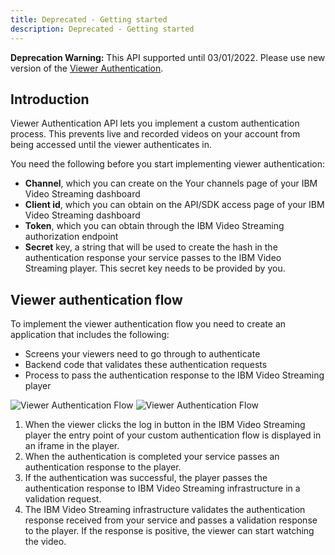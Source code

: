 ```yaml
---
title: Deprecated - Getting started
description: Deprecated - Getting started
---
```


<InlineNotification kind="warning">

**Deprecation Warning:** This API supported until 03/01/2022. Please use new version of the [Viewer Authentication](/viewer-authentication-api-v2-getting-started).

</InlineNotification>

## Introduction

Viewer Authentication API lets you implement a custom authentication process. This prevents live and recorded videos on your account from being accessed until the viewer authenticates in.

You need the following before you start implementing viewer authentication:

- **Channel**, which you can create on the Your channels page of your IBM Video Streaming dashboard
- **Client id**, which you can obtain on the API/SDK access page of your IBM Video Streaming dashboard
- **Token**, which you can obtain through the IBM Video Streaming authorization endpoint
- **Secret** key, a string that will be used to create the hash in the authentication response your service passes to the IBM Video Streaming player. This secret key needs to be provided by you.

## Viewer authentication flow

To implement the viewer authentication flow you need to create an application that includes the following:

- Screens your viewers need to go through to authenticate
- Backend code that validates these authentication requests
- Process to pass the authentication response to the IBM Video Streaming player

![Viewer Authentication Flow](/static-content/advanced-auth-2x.png)
![Viewer Authentication Flow](/static-content/advanced-auth2-2x.png)

1. When the viewer clicks the log in button in the IBM Video Streaming player the entry point of your custom authentication flow is displayed in an iframe in the player.
2. When the authentication is completed your service passes an authentication response to the player.
3. If the authentication was successful, the player passes the authentication response to IBM Video Streaming infrastructure in a validation request.
4. The IBM Video Streaming infrastructure validates the authentication response received from your service and passes a validation response to the player. If the response is positive, the viewer can start watching the video.
